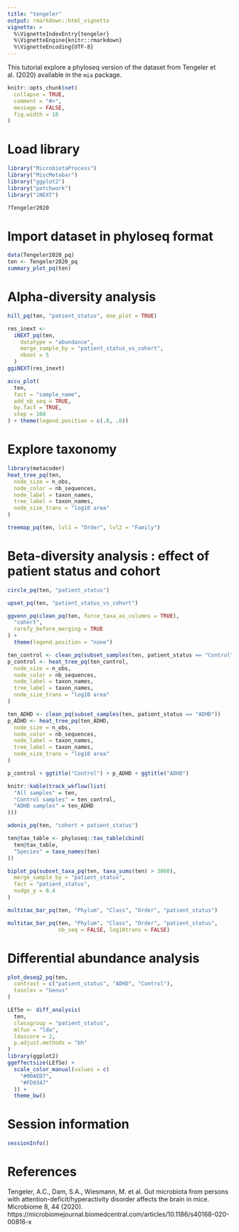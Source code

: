 ```yaml
---
title: "tengeler"
output: rmarkdown::html_vignette
vignette: >
  %\VignetteIndexEntry{tengeler}
  %\VignetteEngine{knitr::rmarkdown}
  %\VignetteEncoding{UTF-8}
---
```


This tutorial explore a phyloseq version of the dataset from Tengeler et al. (2020) available in the `mia` package.

```r
knitr::opts_chunk$set(
  collapse = TRUE,
  comment = "#>",
  message = FALSE,
  fig.width = 10
)
```

# Load library 

```r
library("MicrobiotaProcess")
library("MiscMetabar")
library("ggplot2")
library("patchwork")
library("iNEXT")
```


```r
?Tengeler2020
```


# Import dataset in phyloseq format


```r
data(Tengeler2020_pq)
ten <- Tengeler2020_pq
summary_plot_pq(ten)
```

# Alpha-diversity analysis

```r
hill_pq(ten, "patient_status", one_plot = TRUE)
```

```r
res_inext <-
  iNEXT_pq(ten,
    datatype = "abundance",
    merge_sample_by = "patient_status_vs_cohort",
    nboot = 5
  )
ggiNEXT(res_inext)
```

```r
accu_plot(
  ten,
  fact = "sample_name",
  add_nb_seq = TRUE,
  by.fact = TRUE,
  step = 100
) + theme(legend.position = c(.8, .6))
```

# Explore taxonomy

```r
library(metacoder)
heat_tree_pq(ten,
  node_size = n_obs,
  node_color = nb_sequences,
  node_label = taxon_names,
  tree_label = taxon_names,
  node_size_trans = "log10 area"
)
```

```r
treemap_pq(ten, lvl1 = "Order", lvl2 = "Family")
```

# Beta-diversity analysis : effect of patient status and cohort

```r
circle_pq(ten, "patient_status")
```

```r
upset_pq(ten, "patient_status_vs_cohort")
```

```r
ggvenn_pq(clean_pq(ten, force_taxa_as_columns = TRUE),
  "cohort",
  rarefy_before_merging = TRUE
) +
  theme(legend.position = "none")
```


```r
ten_control <- clean_pq(subset_samples(ten, patient_status == "Control"))
p_control <- heat_tree_pq(ten_control,
  node_size = n_obs,
  node_color = nb_sequences,
  node_label = taxon_names,
  tree_label = taxon_names,
  node_size_trans = "log10 area"
)

ten_ADHD <- clean_pq(subset_samples(ten, patient_status == "ADHD"))
p_ADHD <- heat_tree_pq(ten_ADHD,
  node_size = n_obs,
  node_color = nb_sequences,
  node_label = taxon_names,
  tree_label = taxon_names,
  node_size_trans = "log10 area"
)

p_control + ggtitle("Control") + p_ADHD + ggtitle("ADHD")
```


```r
knitr::kable(track_wkflow(list(
  "All samples" = ten,
  "Control samples" = ten_control,
  "ADHD samples" = ten_ADHD
)))
```

```r
adonis_pq(ten, "cohort + patient_status")
```


```r
ten@tax_table <- phyloseq::tax_table(cbind(
  ten@tax_table,
  "Species" = taxa_names(ten)
))

biplot_pq(subset_taxa_pq(ten, taxa_sums(ten) > 3000),
  merge_sample_by = "patient_status",
  fact = "patient_status",
  nudge_y = 0.4
)
```


```r
multitax_bar_pq(ten, "Phylum", "Class", "Order", "patient_status")
```


```r
multitax_bar_pq(ten, "Phylum", "Class", "Order", "patient_status",
                nb_seq = FALSE, log10trans = FALSE)
```

# Differential abundance analysis

```r
plot_deseq2_pq(ten,
  contrast = c("patient_status", "ADHD", "Control"),
  taxolev = "Genus"
)
```

```r
LEfSe <- diff_analysis(
  ten,
  classgroup = "patient_status",
  mlfun = "lda",
  ldascore = 2,
  p.adjust.methods = "bh"
)
library(ggplot2)
ggeffectsize(LEfSe) +
  scale_color_manual(values = c(
    "#00AED7",
    "#FD9347"
  )) +
  theme_bw()
```





# Session information

```r
sessionInfo()
```

# References


Tengeler, A.C., Dam, S.A., Wiesmann, M. et al. Gut microbiota from persons with attention-deficit/hyperactivity disorder affects the brain in mice. Microbiome 8, 44 (2020). https://microbiomejournal.biomedcentral.com/articles/10.1186/s40168-020-00816-x


